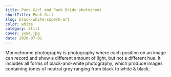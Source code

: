 ```yaml
---
title: Punk Girl and Punk Bride photoshoot
shortTitle: Punk Girl
slug: black-white-superb-art
color: white
category: Still
cover: ysm4.jpg
date: 2020-07-01
---
```

Monochrome photography is photography where each position on an image can record and show a different amount of light, but not a different hue. It includes all forms of black-and-white photography, which produce images containing tones of neutral grey ranging from black to white & black.